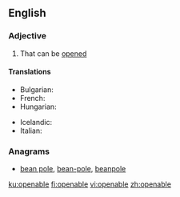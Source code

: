 ==English==

===Adjective===
{{en-adj}}

# That can be [[opened]]

====Translations====
{{trans-top|that can be opened}}
* Bulgarian: {{t|bg|отваряем|m|sc=Cyrl}}
* French: {{t+|fr|ouvrable}}
* Hungarian: {{t|hu|kinyitható}}
{{trans-mid}}
* Icelandic: {{t|is|opnanlegur}}
* Italian: {{t|it|apribile}}
{{trans-bottom}}

===Anagrams===
* [[bean pole#English|bean pole]], [[bean-pole#English|bean-pole]], [[beanpole#English|beanpole]]

[[ku:openable]]
[[fi:openable]]
[[vi:openable]]
[[zh:openable]]